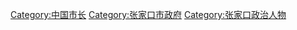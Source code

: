 [[Category:中国市长|Category:中国市长]]
[[Category:张家口市政府|Category:张家口市政府]]
[[Category:张家口政治人物|Category:张家口政治人物]]